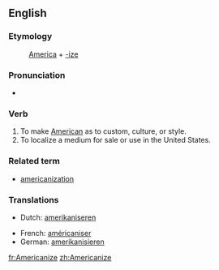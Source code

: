 ==English==
===Etymology===
:[[America]] + [[-ize]]

===Pronunciation===
*{{audio|en-us-Americanize.ogg|Audio (US)}}

===Verb===
{{en-verb|Americaniz|ing}}

# To make [[American]] as to custom, culture, or style.
# To localize a medium for sale or use in the United States.

===Related term===
* [[americanization]]

===Translations===
{{top}}
*Dutch: [[amerikaniseren]]
{{mid}}
*French: [[américaniser]]
*German: [[amerikanisieren]]
{{bottom}}

[[fr:Americanize]]
[[zh:Americanize]]